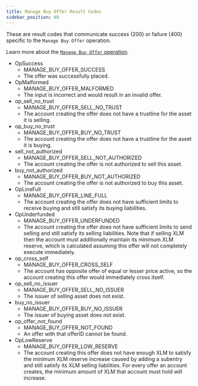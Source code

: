 ```yaml
---
title: Manage Buy Offer Result Codes
sidebar_position: 60
---
```



These are result codes that communicate success (200) or failure (400) specific to the `Manage Buy Offer` operation.

Learn more about the [`Manage Buy Offer` operation](../../../../../../../learn/fundamentals/transactions/list-of-operations.mdx#manage-buy-offer).

<AttributeTable>

- OpSuccess
  - MANAGE_BUY_OFFER_SUCCESS
  - The offer was successfully placed.
- OpMalformed
  - MANAGE_BUY_OFFER_MALFORMED
  - The input is incorrect and would result in an invalid offer.
- op_sell_no_trust
  - MANAGE_BUY_OFFER_SELL_NO_TRUST
  - The account creating the offer does not have a trustline for the asset it is selling.
- op_buy_no_trust
  - MANAGE_BUY_OFFER_BUY_NO_TRUST
  - The account creating the offer does not have a trustline for the asset it is buying.
- sell_not_authorized
  - MANAGE_BUY_OFFER_SELL_NOT_AUTHORIZED
  - The account creating the offer is not authorized to sell this asset.
- buy_not_authorized
  - MANAGE_BUY_OFFER_BUY_NOT_AUTHORIZED
  - The account creating the offer is not authorized to buy this asset.
- OpLineFull
  - MANAGE_BUY_OFFER_LINE_FULL
  - The account creating the offer does not have sufficient limits to receive buying and still satisfy its buying liabilities.
- OpUnderfunded
  - MANAGE_BUY_OFFER_UNDERFUNDED
  - The account creating the offer does not have sufficient limits to send selling and still satisfy its selling liabilities. Note that if selling XLM then the account must additionally maintain its minimum XLM reserve, which is calculated assuming this offer will not completely execute immediately.
- op_cross_self
  - MANAGE_BUY_OFFER_CROSS_SELF
  - The account has opposite offer of equal or lesser price active, so the account creating this offer would immediately cross itself.
- op_sell_no_issuer
  - MANAGE_BUY_OFFER_SELL_NO_ISSUER
  - The issuer of selling asset does not exist.
- buy_no_issuer
  - MANAGE_BUY_OFFER_BUY_NO_ISSUER
  - The issuer of buying asset does not exist.
- op_offer_not_found
  - MANAGE_BUY_OFFER_NOT_FOUND
  - An offer with that offerID cannot be found.
- OpLowReserve
  - MANAGE_BUY_OFFER_LOW_RESERVE
  - The account creating this offer does not have enough XLM to satisfy the minimum XLM reserve increase caused by adding a subentry and still satisfy its XLM selling liabilities. For every offer an account creates, the minimum amount of XLM that account must hold will increase.

</AttributeTable>

